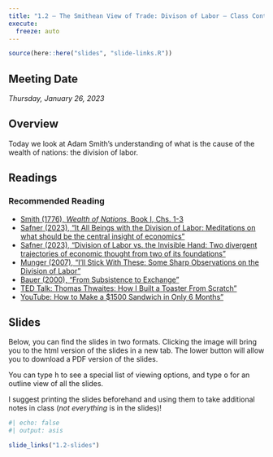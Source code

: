 ```yaml
---
title: "1.2 — The Smithean View of Trade: Divison of Labor — Class Content"
execute:
  freeze: auto
---
```


```r
source(here::here("slides", "slide-links.R"))
```

::: {.callout-note appearance="minimal"}
# Meeting Date

*Thursday, January 26, 2023*
:::

## <i class="fas fa-info-circle fa-lg"></i> Overview

Today we look at Adam Smith's understanding of what is the cause of the wealth of nations: the division of labor.

## <i class="fas fa-book-reader fa-lg"></i> Readings

### Recommended Reading

- [<i class="fas fa-external-link-square-alt"></i> Smith (1776), *Wealth of Nations*, Book I, Chs. 1-3](https://www.econlib.org/library/Smith/smWN.html)
- [<i class="fas fa-external-link-square-alt"></i> Safner (2023), “It All Beings with the Division of Labor: Meditations on what should be the central insight of economics”](https://increasingreturns.substack.com/p/it-all-begins-with-the-division-of)
- [<i class="fas fa-external-link-square-alt"></i> Safner (2023), “Division of Labor vs. the Invisible Hand: Two divergent trajectories of economic thought from two of its foundations”](https://increasingreturns.substack.com/p/division-of-labor-vs-the-invisible)
- [<i class="fas fa-external-link-square-alt"></i> Munger (2007), "I'll Stick With These: Some Sharp Observations on the Division of Labor"](https://www.econlib.org/library/Columns/y2007/Mungerpins.html)
- [<i class="fas fa-file-pdf"></i> Bauer (2000), "From Subsistence to Exchange"](/readings/Bauer-2000-Ch1.pdf)
- [<i class="fab fa-youtube"></i> TED Talk: Thomas Thwaites: How I Built a Toaster From Scratch"](https://www.ted.com/talks/thomas_thwaites_how_i_built_a_toaster_from_scratch?language=en)
- [<i class="fab fa-youtube"></i> YouTube: How to Make a $1500 Sandwich in Only 6 Months"](https://www.youtube.com/watch?v=URvWSsAgtJE)


## <i class="fas fa-chalkboard-teacher"></i> Slides

Below, you can find the slides in two formats. Clicking the image will bring you to the html version of the slides in a new tab. The lower button will allow you to download a PDF version of the slides.

::: callout-tip
You can type <kbd>h</kbd> to see a special list of viewing options, and type <kbd>o</kbd> for an outline view of all the slides.
:::

I suggest printing the slides beforehand and using them to take additional notes in class (*not everything* is in the slides)!

```r
#| echo: false
#| output: asis

slide_links("1.2-slides")
```

```{=html}
<!--## <i class="fas fa-laptop-code"></i> Assignments

### Preliminary Math Survey Due Next Class

Please take the [preliminary survey](/assignment/00-preliminary-survey) on your math background by next class. This will help us all have a productive semester together.-->
```
